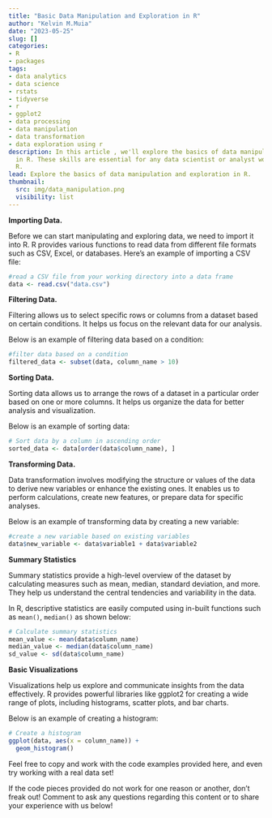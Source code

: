 ```yaml
---
title: "Basic Data Manipulation and Exploration in R"
author: "Kelvin M.Muia"
date: "2023-05-25"
slug: []
categories:
- R
- packages
tags:
- data analytics
- data science
- rstats
- tidyverse
- r
- ggplot2
- data processing
- data manipulation
- data transformation
- data exploration using r
description: In this article , we'll explore the basics of data manipulation and exploration
  in R. These skills are essential for any data scientist or analyst working with
  R.
lead: Explore the basics of data manipulation and exploration in R.
thumbnail:
  src: img/data_manipulation.png
  visibility: list
---
```



**Importing Data.**

Before we can start manipulating and exploring data, we need to import it into R. R provides various functions to read data from different file formats such as CSV, Excel, or databases. 
Here's an example of importing a CSV file:

<!--more-->

```r
#read a CSV file from your working directory into a data frame
data <- read.csv("data.csv")
```


**Filtering Data.**

Filtering allows us to select specific rows or columns from a dataset based on certain conditions. It helps us focus on the relevant data for our analysis.  

Below is an example of filtering data based on a condition:  

```r
#filter data based on a condition
filtered_data <- subset(data, column_name > 10)
```


**Sorting Data.**   

Sorting data allows us to arrange the rows of a dataset in a particular order based on one or more columns. It helps us organize the data for better analysis and visualization.    

Below is an example of sorting data:  

```r
# Sort data by a column in ascending order
sorted_data <- data[order(data$column_name), ]
```

    
**Transforming Data.** 

Data transformation involves modifying the structure or values of the data to derive new variables or enhance the existing ones. It enables us to perform calculations, create new features, or prepare data for specific analyses.   

Below is an example of transforming data by creating a new variable:  

```r
#create a new variable based on existing variables
data$new_variable <- data$variable1 + data$variable2
```


**Summary Statistics**   

Summary statistics provide a high-level overview of the dataset by calculating measures such as mean, median, standard deviation, and more. They help us understand the central tendencies and variability in the data. 

In R, descriptive statistics are easily computed using in-built functions such as `mean()`, `median()` as shown below:

```r
# Calculate summary statistics
mean_value <- mean(data$column_name)
median_value <- median(data$column_name)
sd_value <- sd(data$column_name)
```


**Basic Visualizations**   

Visualizations help us explore and communicate insights from the data effectively. R provides powerful libraries like ggplot2 for creating a wide range of plots, including histograms, scatter plots, and bar charts. 

Below is an example of creating a histogram:
```r
# Create a histogram
ggplot(data, aes(x = column_name)) +
  geom_histogram()
```


Feel free to copy and work with the code examples provided here, and even try working with a real data set!

If the code pieces provided do not work for one reason or another, don't freak out! Comment to ask any questions regarding this content or to share your experience with us below!
